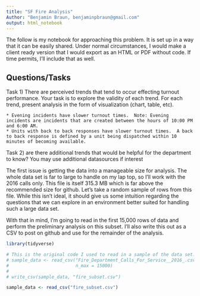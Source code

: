 ```yaml
---
title: "SF Fire Analysis"
Author: "Benjamin Braun, benjaminpbraun@gmail.com"
output: html_notebook
---
```


The follow is my notebook for approaching this problem.  It is set up in a way that it can be easily shared. Under normal circumstances, I would make a client ready version that I would export as an HTML or PDF without code.  If time permits, I'll include that as well.

## Questions/Tasks

Task 1) There are perceived trends that tend to occur effecting turnout performance.  Your task is to explore the validity of each trend.  For each trend, present analysis in the form of visualization (chart, table, etc).

    * Evening incidents have slower turnout times.  Note: Evening incidents are incidents that are created between the hours of 10:00 PM and 6:00 AM.
    * Units with back to back responses have slower turnout times.  A back to back response is defined by a unit being dispatched within 10 minutes of becoming available.

Task 2) are there additional trends that would be helpful for the department to know? You may use additional datasources if interest

The first issue is getting the data into a manageable size for analysis.  The whole data set is far to large to handle on my lap top, so I'll work with the 2016 calls only.  This file is itself 315.3 MB which is far above the recommended size for github.  Let's take a random sample of rows from this file.  While this isn't ideal, it should give us some intuition regarding the questions that we can explore in an environment better suited for handling such a large data set.  

With that in mind, I'm going to read in the first 15,000 rows of data and perform the preliminary analysis on this subset.  I'll also write this out as a CSV to post on github and use for the remainder of the analysis.

```r

library(tidyverse)

# This is the original code I used to read in a sample of the data set.  I'm keeping it here for reproducibility.
# sample_data <- read_csv("Fire_Department_Calls_For_Service__2016_.csv", 
#                         n_max = 15000)
# 
# write_csv(sample_data, "fire_subset.csv")

sample_data <- read_csv("fire_subset.csv")


```

